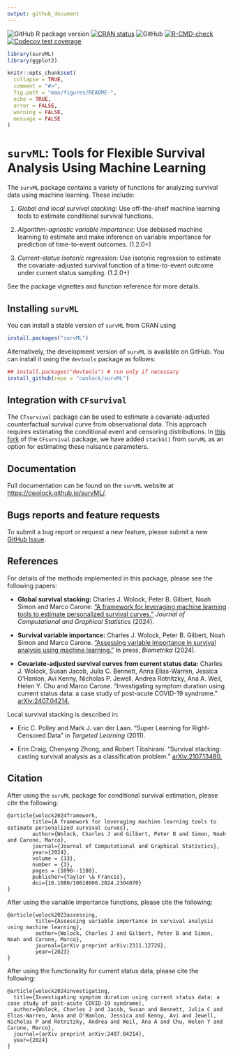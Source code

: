 ```yaml
---
output: github_document
---
```


<!-- README.md is generated from README.Rmd. Please edit that file -->

<!-- badges: start  -->

![GitHub R package version](https://img.shields.io/github/r-package/v/cwolock/survML)
[![CRAN status](https://www.r-pkg.org/badges/version/survML)](https://CRAN.R-project.org/package=survML) 
![GitHub](https://img.shields.io/github/license/cwolock/survML)
[![R-CMD-check](https://github.com/cwolock/survML/actions/workflows/R-CMD-check.yml/badge.svg)](https://github.com/cwolock/survML/actions/workflows/R-CMD-check.yml) 
[![Codecov test coverage](https://codecov.io/gh/cwolock/survML/branch/main/graph/badge.svg)](https://app.codecov.io/gh/cwolock/survML?branch=main)

<!-- badges: end -->

```r
library(survML)
library(ggplot2)

knitr::opts_chunk$set(
  collapse = TRUE,
  comment = "#>",
  fig.path = "man/figures/README-",
  echo = TRUE,
  error = FALSE,
  warning = FALSE,
  message = FALSE
)
```

# `survML`: Tools for Flexible Survival Analysis Using Machine Learning

The `survML` package contains a variety of functions for analyzing survival data using machine learning. These include: 

1. *Global and local survival stacking*: Use off-the-shelf machine learning tools to estimate conditional survival functions.  

2. *Algorithm-agnostic variable importance*: Use debiased machine learning to estimate and make inference on variable importance for prediction of time-to-event outcomes. (1.2.0+)

3. *Current-status isotonic regression*: Use isotonic regression to estimate the covariate-adjusted survival function of a time-to-event outcome under current status sampling. (1.2.0+)

See the package vignettes and function reference for more details. 


## Installing `survML`

You can install a stable version of `survML` from CRAN using

```r
install.packages("survML")
```

Alternatively, the development version of `survML` is available on GitHub. You can install it using the `devtools` package as follows: 

```r
## install.packages("devtools") # run only if necessary
install_github(repo = "cwolock/survML")
```

## Integration with `CFsurvival`

The `CFsurvival` package can be used to estimate a covariate-adjusted counterfactual survival curve from observational data. This approach requires estimating the conditional event and censoring distributions. In [this fork](https://github.com/cwolock/CFsurvival) of the `CFsurvival` package, we have added `stackG()` from `survML` as an option for estimating these nuisance parameters. 

## Documentation

Full documentation can be found on the `survML` website at [https://cwolock.github.io/survML/](https://cwolock.github.io/survML/).

## Bugs reports and feature requests

To submit a bug report or request a new feature, please submit a new [GitHub Issue](https://github.com/cwolock/survML/issues).


## References
For details of the methods implemented in this package, please see the following papers: 

* **Global survival stacking:** Charles J. Wolock, Peter B. Gilbert, Noah Simon and Marco Carone. ["A framework for leveraging machine learning tools to estimate personalized survival curves."](https://www.tandfonline.com/doi/full/10.1080/10618600.2024.2304070) *Journal of Computational and Graphical Statistics* (2024).

* **Survival variable importance:** Charles J. Wolock, Peter B. Gilbert, Noah Simon and Marco Carone. ["Assessing variable importance in survival analysis using machine learning."](https://arxiv.org/abs/2311.12726) In press, *Biometrika* (2024). 

* **Covariate-adjusted survival curves from current status data:** Charles J. Wolock, Susan Jacob, Julia C. Bennett, Anna Elias-Warren, Jessica O'Hanlon, Avi Kenny, Nicholas P. Jewell, Andrea Rotnitzky, Ana A. Weil, Helen Y. Chu and Marco Carone. "Investigating symptom duration using current status data: a case study of post-acute COVID-19 syndrome." [arXiv:2407.04214.](https://arxiv.org/abs/2407.04214)

Local survival stacking is described in: 

* Eric C. Polley and Mark J. van der Laan. "Super Learning for Right-Censored Data" in *Targeted Learning* (2011). 

* Erin Craig, Chenyang Zhong, and Robert Tibshirani. "Survival stacking: casting survival analysis as a classification problem." [arXiv:2107.13480.](https://arxiv.org/abs/2107.13480)


## Citation

After using the `survML` package for conditional survival estimation, please cite the following:

```
@article{wolock2024framework,
        title={A framework for leveraging machine learning tools to estimate personalized survival curves},
        author={Wolock, Charles J and Gilbert, Peter B and Simon, Noah and Carone, Marco},
        journal={Journal of Computational and Graphical Statistics},
        year={2024},
        volume = {33},
        number = {3},
        pages = {1098--1108},
        publisher={Taylor \& Francis},
        doi={10.1080/10618600.2024.2304070}
}
```

After using the variable importance functions, please cite the following: 

```
@article{wolock2023assessing,
         title={Assessing variable importance in survival analysis using machine learning},
         author={Wolock, Charles J and Gilbert, Peter B and Simon, Noah and Carone, Marco},
         journal={arXiv preprint arXiv:2311.12726},
         year={2023}
}
```

After using the functionality for current status data, please cite the following: 

```
@article{wolock2024investigating,
  title={Investigating symptom duration using current status data: a case study of post-acute COVID-19 syndrome},
  author={Wolock, Charles J and Jacob, Susan and Bennett, Julia C and Elias-Warren, Anna and O'Hanlon, Jessica and Kenny, Avi and Jewell, Nicholas P and Rotnitzky, Andrea and Weil, Ana A and Chu, Helen Y and Carone, Marco},
  journal={arXiv preprint arXiv:2407.04214},
  year={2024}
}
```
